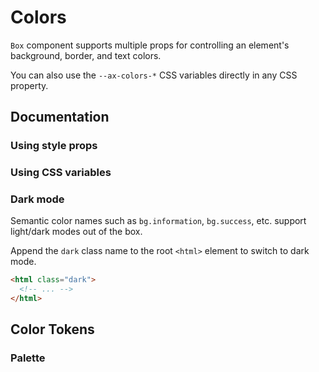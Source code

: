 
# Colors

`Box` component supports multiple props for controlling an element's background, border, and text colors.

You can also use the `--ax-colors-*` CSS variables directly in any CSS property.

## Documentation

### Using style props

<ax-demo name="styles/prop-usage" />

### Using CSS variables

<ax-demo name="styles/css-usage" />

### Dark mode

Semantic color names such as `bg.information`, `bg.success`, etc. support light/dark modes out of the box.

Append the `dark` class name to the root `<html>` element to switch to dark mode.

```html /dark/
<html class="dark">
  <!-- ... -->
</html>
```

## Color Tokens

<ax-color-tokens />

### Palette

<ColorPalette />
